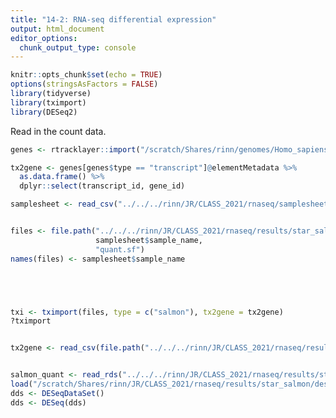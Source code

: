 ```yaml
---
title: "14-2: RNA-seq differential expression"
output: html_document
editor_options: 
  chunk_output_type: console
---
```


```r
knitr::opts_chunk$set(echo = TRUE)
options(stringsAsFactors = FALSE)
library(tidyverse)
library(tximport)
library(DESeq2)
```

Read in the count data.

```r
genes <- rtracklayer::import("/scratch/Shares/rinn/genomes/Homo_sapiens/Gencode/v32/gencode.v32.annotation.gtf")

tx2gene <- genes[genes$type == "transcript"]@elementMetadata %>% 
  as.data.frame() %>%
  dplyr::select(transcript_id, gene_id)

samplesheet <- read_csv("../../../rinn/JR/CLASS_2021/rnaseq/samplesheet.csv")


files <- file.path("../../../rinn/JR/CLASS_2021/rnaseq/results/star_salmon",
                   samplesheet$sample_name, 
                   "quant.sf")
names(files) <- samplesheet$sample_name





txi <- tximport(files, type = c("salmon"), tx2gene = tx2gene)
?tximport


tx2gene <- read_csv(file.path("../../../rinn/JR/CLASS_2021/rnaseq/results/star_salmon/", "tx2gene.csv"), col_names = FALSE)


salmon_quant <- read_rds("../../../rinn/JR/CLASS_2021/rnaseq/results/star_salmon/salmon.merged.gene_counts.rds")
load("/scratch/Shares/rinn/JR/CLASS_2021/rnaseq/results/star_salmon/deseq2_qc/deseq2.dds.RData")
dds <- DESeqDataSet()
dds <- DESeq(dds)
```

